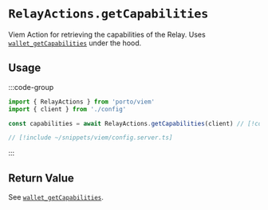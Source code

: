 # `RelayActions.getCapabilities`

Viem Action for retrieving the capabilities of the Relay. Uses [`wallet_getCapabilities`](/relay/wallet_getCapabilities) under the hood.

## Usage

:::code-group

```ts twoslash [example.ts]
import { RelayActions } from 'porto/viem'
import { client } from './config'

const capabilities = await RelayActions.getCapabilities(client) // [!code focus]
```

```ts twoslash [config.ts] filename="config.ts"
// [!include ~/snippets/viem/config.server.ts]
```

:::

## Return Value

See [`wallet_getCapabilities`](/relay/wallet_getCapabilities#response).
